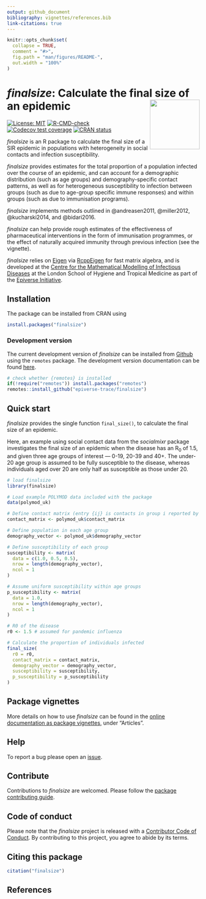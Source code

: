 ```yaml
---
output: github_document
bibliography: vignettes/references.bib
link-citations: true
---
```


```r
knitr::opts_chunk$set(
  collapse = TRUE,
  comment = "#>",
  fig.path = "man/figures/README-",
  out.width = "100%"
)
```

# _finalsize_: Calculate the final size of an epidemic <img src="man/figures/logo.png" align="right" width="130"/>

<!-- badges: start -->
[![License: MIT](https://img.shields.io/badge/License-MIT-blue.svg)](https://opensource.org/licenses/MIT)
[![R-CMD-check](https://github.com/epiverse-trace/finalsize/actions/workflows/R-CMD-check.yaml/badge.svg)](https://github.com/epiverse-trace/finalsize/actions/workflows/R-CMD-check.yaml)
[![Codecov test coverage](https://codecov.io/gh/epiverse-trace/finalsize/branch/main/graph/badge.svg)](https://app.codecov.io/gh/epiverse-trace/finalsize?branch=main)
[![CRAN status](https://www.r-pkg.org/badges/version/finalsize)](https://CRAN.R-project.org/package=finalsize)
<!-- badges: end -->

_finalsize_ is an R package to calculate the final size of a SIR epidemic in populations with heterogeneity in social contacts and infection susceptibility.

_finalsize_ provides estimates for the total proportion of a population infected over the course of an epidemic, and can account for a demographic distribution (such as age groups) and demography-specific contact patterns, as well as for heterogeneous susceptibility to infection between groups (such as due to age-group specific immune responses) and within groups (such as due to immunisation programs).

_finalsize_ implements methods outlined in @andreasen2011, @miller2012, @kucharski2014, and @bidari2016.

_finalsize_ can help provide rough estimates of the effectiveness of pharmaceutical interventions in the form of immunisation programmes, or the effect of naturally acquired immunity through previous infection (see the vignette).

_finalsize_ relies on [Eigen](https://gitlab.com/libeigen/eigen) via [RcppEigen](https://github.com/RcppCore/RcppEigen) for fast matrix algebra, and is developed at the [Centre for the Mathematical Modelling of Infectious Diseases](https://www.lshtm.ac.uk/research/centres/centre-mathematical-modelling-infectious-diseases) at the London School of Hygiene and Tropical Medicine as part of the [Epiverse Initiative](https://data.org/initiatives/epiverse/).

## Installation

The package can be installed from CRAN using

```r
install.packages("finalsize")
```

### Development version

The current development version of _finalsize_ can be installed from [Github](https://github.com/epiverse-trace/finalsize) using the `remotes` package.
The development version documentation can be found [here](https://epiverse-trace.github.io/finalsize/dev/).

```r
# check whether {remotes} is installed
if(!require("remotes")) install.packages("remotes")
remotes::install_github("epiverse-trace/finalsize")
```

## Quick start

_finalsize_ provides the single function `final_size()`, to calculate the final size of an epidemic.

Here, an example using social contact data from the _socialmixr_ package investigates the final size of an epidemic when the disease has an R<sub>0</sub> of 1.5, and given three age groups of interest --- 0-19, 20-39 and 40+.
The under-20 age group is assumed to be fully susceptible to the disease, whereas individuals aged over 20 are only half as susceptible as those under 20.

```r
# load finalsize
library(finalsize)

# Load example POLYMOD data included with the package
data(polymod_uk)

# Define contact matrix (entry {ij} is contacts in group i reported by group j)
contact_matrix <- polymod_uk$contact_matrix

# Define population in each age group
demography_vector <- polymod_uk$demography_vector

# Define susceptibility of each group
susceptibility <- matrix(
  data = c(1.0, 0.5, 0.5),
  nrow = length(demography_vector),
  ncol = 1
)

# Assume uniform susceptibility within age groups
p_susceptibility <- matrix(
  data = 1.0,
  nrow = length(demography_vector),
  ncol = 1
)

# R0 of the disease
r0 <- 1.5 # assumed for pandemic influenza

# Calculate the proportion of individuals infected
final_size(
  r0 = r0,
  contact_matrix = contact_matrix,
  demography_vector = demography_vector,
  susceptibility = susceptibility,
  p_susceptibility = p_susceptibility
)
```

## Package vignettes

More details on how to use _finalsize_ can be found in the [online documentation as package vignettes](https://epiverse-trace.github.io/finalsize/), under "Articles".

## Help 

To report a bug please open an [issue](https://github.com/epiverse-trace/finalsize/issues/new/choose).

## Contribute

Contributions to _finalsize_ are welcomed. Please follow the [package contributing guide](https://github.com/epiverse-trace/finalsize/blob/main/.github/CONTRIBUTING.md).

## Code of conduct

Please note that the _finalsize_ project is released with a [Contributor Code of Conduct](https://github.com/epiverse-trace/.github/blob/main/CODE_OF_CONDUCT.md). By contributing to this project, you agree to abide by its terms.


## Citing this package

```r
citation("finalsize")
```

## References

